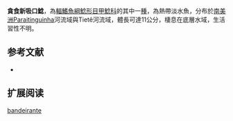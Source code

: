 {{Speciesbox
| name = 貪食新吸口鯰
| image = 
| image_width = 250px
| image_caption = 
| status = NE
| status_system = IUCN3.1
| genus = Neoplecostomus
| species = bandeirante
| authority = Roxo, Oliveira & Zawadzki, 2012
| synonyms = 
}}

'''貪食新吸口鯰'''，為[[輻鰭魚綱|輻鰭魚綱]][[鯰形目|鯰形目]][[甲鯰科|甲鯰科]]的其中一[[種|種]]，為熱帶淡水魚，分布於[[南美洲|南美洲]]Paraitinguinha河流域與Tietê河流域，體長可達11公分，棲息在底層水域，生活習性不明。
==参考文献==
*{{FishBase_species|genus=Neoplecostomus|species=bandeirante|year=2015|month=2}}

== 扩展阅读 ==
{{refbegin}}
{{wikispecies-inline|Neoplecostomus bandeirante|貪食新吸口鯰}}
{{refend}}
{{Taxonbar|from=Q13887560}}

[[Category:新吸口鯰屬|bandeirante]]